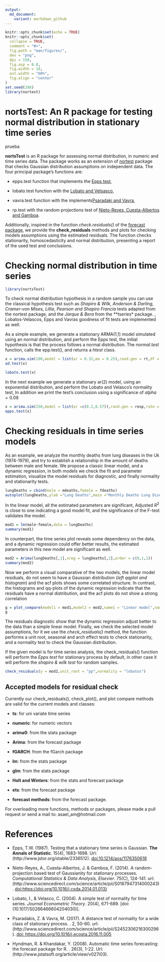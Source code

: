 ```yaml
---
output:
  md_document:
    variant: markdown_github
---
```


```r
knitr::opts_chunk$set(echo = TRUE)
knitr::opts_chunk$set(
  collapse = TRUE,
  comment = "#>",
  fig.path = "man/figures/",
  dev = "png",
  dpi = 150,
  fig.asp = 0.8,
  fig.width = 10,
  out.width = "60%",
  fig.align = "center"
)
set.seed(298)
library(nortest)
```


# **nortsTest: An R package for testing normal distribution in stationary time series**

prueba

**nortsTest** is an R package for assessing normal distribution, in numeric and time series data. The package works as an extension of [nortest](https://cran.r-project.org/web/packages/nortest/index.html) package that checks Gaussian distribution assumptions on independent data. The four principal package's functions are:

+ epps.test function that implements the [Epps test](https://projecteuclid.org/euclid.aos/1176350618), 

+ lobato.test function with the [Lobato and Velsasco](https://www.researchgate.net/publication/23564884),

+ vavra.test function with the implements[Psaradaki and Vavra](http://www.applied-econometrics.com/html), 

+ rp.test with the random projections test of [Nieto-Reyes, Cuesta-Albertos and Gamboa](https://www.sciencedirect.com/science/article/pii/S0167947314000243?via%3Dihub).

Additionally, inspired in the function *check.residuals()* of the [forecast package](https://www.jstatsoft.org/article/view/v027i03), we provide the **check\_residuals** methods and plots for checking models assumptions using the estimated residuals. The function checks stationarity, homoscedasticity and normal distribution, presenting a report of the used test and conclusions.


# Checking normal distribution in time series

```r
library(nortsTest)
```


To check normal distribution hypothesis in a random sample you can use the classical hypothesis test such as *Shapiro & Wilk, Anderson & Darling, Cramer-von Mises, Lillie, Pearson and Shapiro Francia* tests adapted from the nortest package, and the *Jarque & Bera* from the **tseries* package.
, Lobatos-Velascos, Epps and Vavras goodness of fit tests are implemented as well. 

As a simple example, we generate a stationary ARMA(1,1) model simulated using an normal distribution, and perform the Epps test, the initial hypothesis is that the process follows a normal distribution. The *normal.test* function, calls the epp.test(), and returns a *htest* class.

```r
x = arima.sim(100,model = list(ar = 0.32,ma = 0.25),rand.gen = rt,df = 7)
ad.test(x)
```

```r
lobato.test(x)
```


In the next example we generate a stationary ar(2) model, using an exponential distribution, and perform the Lobato and Velasco's normality test, In addition we print the test's conclusion using a significance of $alpha = 0.08$

```r
x = arima.sim(250,model = list(ar =c(0.2,0.57)),rand.gen = rexp,rate = 1)
epps.test(x)
```

# Checking residuals in time series models

As an example, we analyze the monthly deaths from lung diseases in the Uk (1974-1979), and try to establish a relationship in the amount of deaths between male and female. We propose a classic linear model, and a dynamic regression, in both models we check the fit and parameter estimation, visualize the model residuals for diagnostic, and finally normality and stationarity tests. 

```r
lungDeaths = cbind(male = mdeaths,female = fdeaths)
autoplot(lungDeaths,ylab ="Lung Deaths",main ="Monthly Deaths Lung Diseases UK",colour = TRUE,facets = TRUE)
```

In the linear model, all the estimated parameters are significant,  Adjusted $R^2$ is close to one indicating a good model fit, and the significance of the  F-test validates the model.

```r
mod1 = lm(male~female,data = lungDeaths)
summary(mod1)
```

In counterpart, the time series plot reveals some dependency on the data, and a dynamic regression could offer better results, the estimated parameters in this new model are significant as well.

```r
mod2 = Arima(lungDeaths[,1],xreg = lungDeaths[,2],order = c(0,1,1))
summary(mod2)
```

Now we perform a visual comparative of the two models, the linear model residuals, do not seem to have a Gaussian distribution (*left qqplot and histogram*) and the acf plots shows some correlated structure. 
In contrast, the histograms and qq-plots of the dynamic regression indicate that the residuals have a normal distribution, and the acf plots do not show a strong correlation

```r
g = plot_compare(model1 = mod1,model2 = mod2,name1 = "Linear model",name2 = "Dynamic Regression")
g
```


The residuals diagnostic show  that the dynamic regression adjust better to the data than a simple linear model. Finally, we check the selected model assumptions, for it  we use the *check_residuals()* method, the function performs a unit root, seasonal and arch effect tests to check stationarity, and a normality test to check the Gaussian distribution.

If the given model is for time series analysis, the check_residuals() function will perform the *Epps test* for stationary process by default, in other case it will perform the *shapiro & wilk test* for random samples.

```r
check_residuals(y = mod2,unit_root = "pp",normality = "lobatos")
```

## Accepted models for residual check

Currently our check_residuals(), check_plot(), and plot compare methods are valid for the current models and classes:

+ **ts**: for uni variate time series

+ **numeric**: for numeric vectors

+ **arima0**: from the stats package

+ **Arima**: from the forecast package

+ **fGARCH**: from the fGarch package

+ **lm**: from the stats package

+ **glm**: from the stats package

+ **Holt and Winters**: from the stats and forecast package

+ **ets**: from the forecast package

+ **forecast methods**: from the forecast package.

For overloading more functions, methods or packages, please made a pull request or send  a mail to: asael_am\@hotmail.com 

# References

 + Epps, T.W. (1987). Testing that a stationary time series is Gaussian. **The Annals of Statistic**. 15(4), 1683-1698. Url: (http://www.jstor.org/stable/2336512). [doi:10.1214/aos/1176350618](http://www.jstor.org/stable/2336512)

 + Nieto-Reyes, A., Cuesta-Albertos, J. & Gamboa, F. (2014). A random-projection based test of Gaussianity for stationary processes. *Computational Statistics & Data Analysis, Elsevier*. 75(C), 124-141. url:(http://www.sciencedirect.com/science/article/pii/S0167947314000243). [doi:https://doi.org/10.1016/j.csda.2014.01.013}](ttp://www.sciencedirect.com/science/article/pii/S0167947314000243)

 + Lobato, I., & Velasco, C. (2004). A simple test of normality for time series. *Journal Econometric Theory*. 20(4), 671-689. [doi:(10.1017/S0266466604204030)].

 + Psaradakis, Z. & Vavra, M. (2017). A distance test of normality for a wide class of stationary process. \emph{Journal of Econometrics and Statistics}. 2, 50-60. url:(http://www.sciencedirect.com/science/article/pii/S2452306216300296).
[doi: https://doi.org/10.1016/j.ecosta.2016.11.005](http://www.sciencedirect.com/science/article/pii/S2452306216300296)

 + Hyndman, R. & Khandakar, Y. (2008). Automatic time series forecasting: the forecast package for R. \emph{Journal of Statistical Software}. 26(3), 1-22. Url: (http://www.jstatsoft.org/article/view/v027i03).

